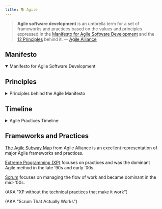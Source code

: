 ```yaml
---
title: 📚 Agile
---
```





> **Agile software development** is an umbrella term for a set of frameworks
> and practices based on the values and principles expressed in the
> [Manifesto for Agile Software Development](https://agilemanifesto.org/) and
> the [12 Principles](https://agilemanifesto.org/principles.html) behind it.
> -- [Agile Alliance](https://www.agilealliance.org/agile101/)

## Manifesto

<details open>
  <summary>Manifesto for Agile Software Development</summary>
  <AgileManifesto />
</details>

## Principles

<details>
  <summary>Principles behind the Agile Manifesto</summary>
  <AgilePrinciples />
</details>

## Timeline

<details>
  <summary>Agile Practices Timeline</summary>
  <AgileTimeline />
</details>

## Frameworks and Practices

[The Agile Subway Map](https://www.agilealliance.org/agile101/subway-map-to-agile-practices/)
from Agile Alliance is an excellent representation of major Agile frameworks
and practices.

[Extreme Programming (XP)](https://www.agilealliance.org/glossary/xp/)
focuses on practices and was the dominant Agile method in the late '90s and
early '00s.

[Scrum](https://www.agilealliance.org/glossary/scrum/) focuses on managing the
flow of work and became dominant in the mid-'00s.

(AKA "XP without the technical practices that make it work")

(AKA “Scrum That Actually Works”)
